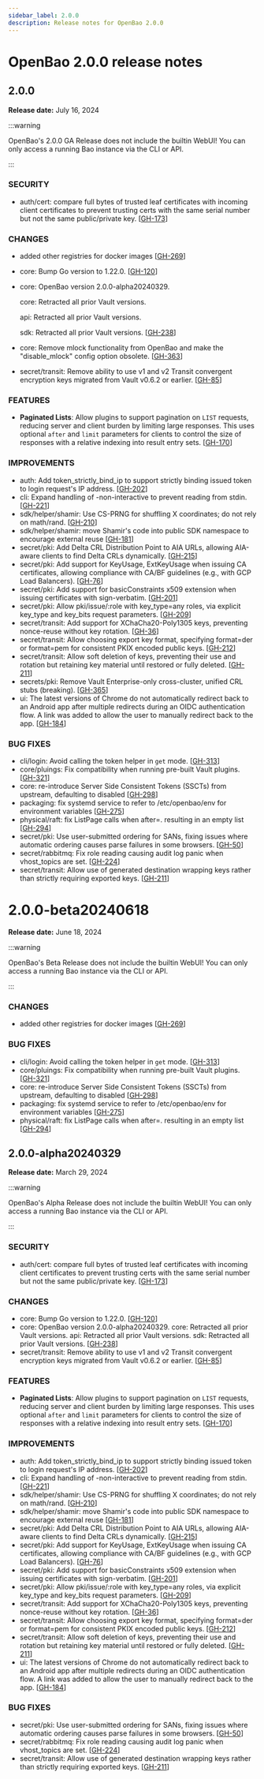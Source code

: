 ```yaml
---
sidebar_label: 2.0.0
description: Release notes for OpenBao 2.0.0
---
```

# OpenBao 2.0.0 release notes

## 2.0.0
**Release date:** July 16, 2024

:::warning

OpenBao's 2.0.0 GA Release does not include the builtin WebUI! You can only access
a running Bao instance via the CLI or API.

:::

### SECURITY

* auth/cert: compare full bytes of trusted leaf certificates with incoming client certificates to prevent trusting certs with the same serial number but not the same public/private key. [[GH-173](https://github.com/openbao/openbao/pull/173)]

### CHANGES

* added other registries for docker images [[GH-269](https://github.com/openbao/openbao/pull/269)]
* core: Bump Go version to 1.22.0. [[GH-120](https://github.com/openbao/openbao/pull/120)]
* core: OpenBao version 2.0.0-alpha20240329.

  core: Retracted all prior Vault versions.

  api: Retracted all prior Vault versions.

  sdk: Retracted all prior Vault versions. [[GH-238](https://github.com/openbao/openbao/pull/238)]

* core: Remove mlock functionality from OpenBao and make the "disable_mlock" config option obsolete. [[GH-363](https://github.com/openbao/openbao/pull/363)]
* secret/transit: Remove ability to use v1 and v2 Transit convergent encryption keys migrated from Vault v0.6.2 or earlier. [[GH-85](https://github.com/openbao/openbao/pull/85)]

### FEATURES

* **Paginated Lists**: Allow plugins to support pagination on `LIST` requests, reducing server and client burden by limiting large responses. This uses optional `after` and `limit` parameters for clients to control the size of responses with a relative indexing into result entry sets. [[GH-170](https://github.com/openbao/openbao/pull/170)]

### IMPROVEMENTS

* auth: Add token_strictly_bind_ip to support strictly binding issued token to login request's IP address. [[GH-202](https://github.com/openbao/openbao/pull/202)]
* cli: Expand handling of -non-interactive to prevent reading from stdin. [[GH-221](https://github.com/openbao/openbao/pull/221)]
* sdk/helper/shamir: Use CS-PRNG for shuffling X coordinates; do not rely on math/rand. [[GH-210](https://github.com/openbao/openbao/pull/210)]
* sdk/helper/shamir: move Shamir's code into public SDK namespace to encourage external reuse [[GH-181](https://github.com/openbao/openbao/pull/181)]
* secret/pki: Add Delta CRL Distribution Point to AIA URLs, allowing AIA-aware clients to find Delta CRLs dynamically. [[GH-215](https://github.com/openbao/openbao/pull/215)]
* secret/pki: Add support for KeyUsage, ExtKeyUsage when issuing CA certificates, allowing compliance with CA/BF guidelines (e.g., with GCP Load Balancers). [[GH-76](https://github.com/openbao/openbao/pull/76)]
* secret/pki: Add support for basicConstraints x509 extension when issuing certificates with sign-verbatim. [[GH-201](https://github.com/openbao/openbao/pull/201)]
* secret/pki: Allow pki/issue/:role with key_type=any roles, via explicit key_type and key_bits request parameters. [[GH-209](https://github.com/openbao/openbao/pull/209)]
* secret/transit: Add support for XChaCha20-Poly1305 keys, preventing nonce-reuse without key rotation. [[GH-36](https://github.com/openbao/openbao/pull/36)]
* secret/transit: Allow choosing export key format, specifying format=der or format=pem for consistent PKIX encoded public keys. [[GH-212](https://github.com/openbao/openbao/pull/212)]
* secret/transit: Allow soft deletion of keys, preventing their use and rotation but retaining key material until restored or fully deleted. [[GH-211](https://github.com/openbao/openbao/pull/211)]
* secrets/pki: Remove Vault Enterprise-only cross-cluster, unified CRL stubs (breaking). [[GH-365](https://github.com/openbao/openbao/pull/365)]
* ui: The latest versions of Chrome do not automatically redirect back to an Android app after multiple redirects during an OIDC authentication flow. A link was added to allow the user to manually redirect back to the app. [[GH-184](https://github.com/openbao/openbao/pull/184)]

### BUG FIXES

* cli/login: Avoid calling the token helper in `get` mode. [[GH-313](https://github.com/openbao/openbao/pull/313)]
* core/pluings: Fix compatibility when running pre-built Vault plugins. [[GH-321](https://github.com/openbao/openbao/pull/321)]
* core: re-introduce Server Side Consistent Tokens (SSCTs) from upstream, defaulting to disabled [[GH-298](https://github.com/openbao/openbao/pull/298)]
* packaging: fix systemd service to refer to /etc/openbao/env for environment variables [[GH-275](https://github.com/openbao/openbao/pull/275)]
* physical/raft: fix ListPage calls when after=. resulting in an empty list [[GH-294](https://github.com/openbao/openbao/pull/294)]
* secret/pki: Use user-submitted ordering for SANs, fixing issues where automatic ordering causes parse failures in some browsers. [[GH-50](https://github.com/openbao/openbao/pull/50)]
* secret/rabbitmq: Fix role reading causing audit log panic when vhost_topics are set. [[GH-224](https://github.com/openbao/openbao/pull/224)]
* secret/transit: Allow use of generated destination wrapping keys rather than strictly requiring exported keys. [[GH-211](https://github.com/openbao/openbao/pull/211)]

# 2.0.0-beta20240618
**Release date:** June 18, 2024

:::warning

OpenBao's Beta Release does not include the builtin WebUI! You can only access
a running Bao instance via the CLI or API.

:::

### CHANGES

* added other registries for docker images [[GH-269](https://github.com/openbao/openbao/pull/269)]

### BUG FIXES

* cli/login: Avoid calling the token helper in `get` mode. [[GH-313](https://github.com/openbao/openbao/pull/313)]
* core/pluings: Fix compatibility when running pre-built Vault plugins. [[GH-321](https://github.com/openbao/openbao/pull/321)]
* core: re-introduce Server Side Consistent Tokens (SSCTs) from upstream, defaulting to disabled [[GH-298](https://github.com/openbao/openbao/pull/298)]
* packaging: fix systemd service to refer to /etc/openbao/env for environment variables [[GH-275](https://github.com/openbao/openbao/pull/275)]
* physical/raft: fix ListPage calls when after=. resulting in an empty list [[GH-294](https://github.com/openbao/openbao/pull/294)]

## 2.0.0-alpha20240329
**Release date:** March 29, 2024

:::warning

OpenBao's Alpha Release does not include the builtin WebUI! You can only access
a running Bao instance via the CLI or API.

:::

### SECURITY

* auth/cert: compare full bytes of trusted leaf certificates with incoming client certificates to prevent trusting certs with the same serial number but not the same public/private key. [[GH-173](https://github.com/openbao/openbao/pull/173)]

### CHANGES

* core: Bump Go version to 1.22.0. [[GH-120](https://github.com/openbao/openbao/pull/120)]
* core: OpenBao version 2.0.0-alpha20240329.
core: Retracted all prior Vault versions.
api: Retracted all prior Vault versions.
sdk: Retracted all prior Vault versions. [[GH-238](https://github.com/openbao/openbao/pull/238)]
* secret/transit: Remove ability to use v1 and v2 Transit convergent encryption keys migrated from Vault v0.6.2 or earlier. [[GH-85](https://github.com/openbao/openbao/pull/85)]

### FEATURES

* **Paginated Lists**: Allow plugins to support pagination on `LIST` requests, reducing server and client burden by limiting large responses. This uses optional `after` and `limit` parameters for clients to control the size of responses with a relative indexing into result entry sets. [[GH-170](https://github.com/openbao/openbao/pull/170)]

### IMPROVEMENTS

* auth: Add token_strictly_bind_ip to support strictly binding issued token to login request's IP address. [[GH-202](https://github.com/openbao/openbao/pull/202)]
* cli: Expand handling of -non-interactive to prevent reading from stdin. [[GH-221](https://github.com/openbao/openbao/pull/221)]
* sdk/helper/shamir: Use CS-PRNG for shuffling X coordinates; do not rely on math/rand. [[GH-210](https://github.com/openbao/openbao/pull/210)]
* sdk/helper/shamir: move Shamir's code into public SDK namespace to encourage external reuse [[GH-181](https://github.com/openbao/openbao/pull/181)]
* secret/pki: Add Delta CRL Distribution Point to AIA URLs, allowing AIA-aware clients to find Delta CRLs dynamically. [[GH-215](https://github.com/openbao/openbao/pull/215)]
* secret/pki: Add support for KeyUsage, ExtKeyUsage when issuing CA certificates, allowing compliance with CA/BF guidelines (e.g., with GCP Load Balancers). [[GH-76](https://github.com/openbao/openbao/pull/76)]
* secret/pki: Add support for basicConstraints x509 extension when issuing certificates with sign-verbatim. [[GH-201](https://github.com/openbao/openbao/pull/201)]
* secret/pki: Allow pki/issue/:role with key_type=any roles, via explicit key_type and key_bits request parameters. [[GH-209](https://github.com/openbao/openbao/pull/209)]
* secret/transit: Add support for XChaCha20-Poly1305 keys, preventing nonce-reuse without key rotation. [[GH-36](https://github.com/openbao/openbao/pull/36)]
* secret/transit: Allow choosing export key format, specifying format=der or format=pem for consistent PKIX encoded public keys. [[GH-212](https://github.com/openbao/openbao/pull/212)]
* secret/transit: Allow soft deletion of keys, preventing their use and rotation but retaining key material until restored or fully deleted. [[GH-211](https://github.com/openbao/openbao/pull/211)]
* ui: The latest versions of Chrome do not automatically redirect back to an Android app after multiple redirects during an OIDC authentication flow. A link was added to allow the user to manually redirect back to the app. [[GH-184](https://github.com/openbao/openbao/pull/184)]

### BUG FIXES

* secret/pki: Use user-submitted ordering for SANs, fixing issues where automatic ordering causes parse failures in some browsers. [[GH-50](https://github.com/openbao/openbao/pull/50)]
* secret/rabbitmq: Fix role reading causing audit log panic when vhost_topics are set. [[GH-224](https://github.com/openbao/openbao/pull/224)]
* secret/transit: Allow use of generated destination wrapping keys rather than strictly requiring exported keys. [[GH-211](https://github.com/openbao/openbao/pull/211)]

